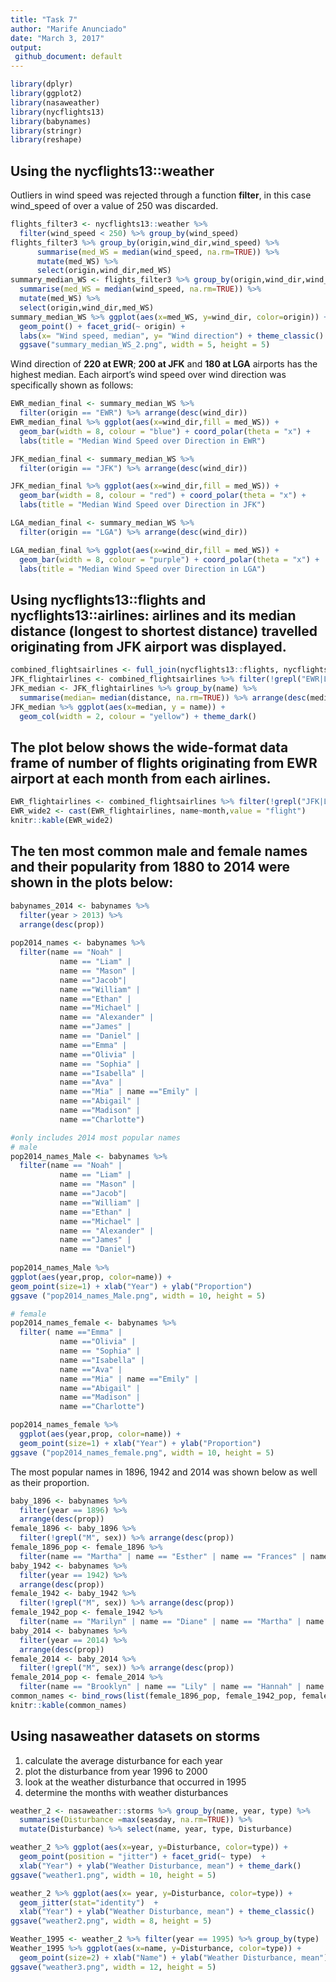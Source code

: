 ```yaml
---
title: "Task 7"
author: "Marife Anunciado"
date: "March 3, 2017"
output:
 github_document: default
---
```


```r
library(dplyr)
library(ggplot2)
library(nasaweather)
library(nycflights13)
library(babynames)
library(stringr)
library(reshape)
```
## Using the nycflights13::weather

Outliers in wind speed was rejected through a function **filter**, in this case wind_speed of over a value of 250 was discarded. 

```r
flights_filter3 <- nycflights13::weather %>% 
  filter(wind_speed < 250) %>% group_by(wind_speed)
flights_filter3 %>% group_by(origin,wind_dir,wind_speed) %>%
      summarise(med_WS = median(wind_speed, na.rm=TRUE)) %>%
      mutate(med_WS) %>%
      select(origin,wind_dir,med_WS)
summary_median_WS <- flights_filter3 %>% group_by(origin,wind_dir,wind_speed) %>%
  summarise(med_WS = median(wind_speed, na.rm=TRUE)) %>%
  mutate(med_WS) %>%
  select(origin,wind_dir,med_WS)
summary_median_WS %>% ggplot(aes(x=med_WS, y=wind_dir, color=origin)) + 
  geom_point() + facet_grid(~ origin) +
  labs(x= "Wind speed, median", y= "Wind direction") + theme_classic() +
  ggsave("summary_median_WS_2.png", width = 5, height = 5)
```

Wind direction of **220 at EWR**; **200 at JFK** and **180 at LGA** airports has the highest median. Each airport's wind speed over wind direction was specifically shown as follows:

```r
EWR_median_final <- summary_median_WS %>% 
  filter(origin == "EWR") %>% arrange(desc(wind_dir))
EWR_median_final %>% ggplot(aes(x=wind_dir,fill = med_WS)) + 
  geom_bar(width = 8, colour = "blue") + coord_polar(theta = "x") + 
  labs(title = "Median Wind Speed over Direction in EWR")

JFK_median_final <- summary_median_WS %>% 
  filter(origin == "JFK") %>% arrange(desc(wind_dir))

JFK_median_final %>% ggplot(aes(x=wind_dir,fill = med_WS)) + 
  geom_bar(width = 8, colour = "red") + coord_polar(theta = "x") + 
  labs(title = "Median Wind Speed over Direction in JFK")

LGA_median_final <- summary_median_WS %>% 
  filter(origin == "LGA") %>% arrange(desc(wind_dir))

LGA_median_final %>% ggplot(aes(x=wind_dir,fill = med_WS)) + 
  geom_bar(width = 8, colour = "purple") + coord_polar(theta = "x") + 
  labs(title = "Median Wind Speed over Direction in LGA")

```

## Using nycflights13::flights and nycflights13::airlines: airlines and its median distance (longest to shortest distance) travelled originating from JFK airport was displayed. 

```r
combined_flightsairlines <- full_join(nycflights13::flights, nycflights13::airlines, by = "carrier") 
JFK_flightairlines <- combined_flightsairlines %>% filter(!grepl("EWR|LGA", origin)) 
JFK_median <- JFK_flightairlines %>% group_by(name) %>% 
  summarise(median= median(distance, na.rm=TRUE)) %>% arrange(desc(median)) 
JFK_median %>% ggplot(aes(x=median, y = name)) + 
  geom_col(width = 2, colour = "yellow") + theme_dark() 
```


## The plot below shows the wide-format data frame of number of flights originating from EWR airport at each month from each airlines.

```r
EWR_flightairlines <- combined_flightsairlines %>% filter(!grepl("JFK|LGA", origin))
EWR_wide2 <- cast(EWR_flightairlines, name~month,value = "flight")
knitr::kable(EWR_wide2)
```

## The ten most common male and female names and their popularity from 1880 to 2014 were shown in the plots below:

```r
babynames_2014 <- babynames %>% 
  filter(year > 2013) %>%
  arrange(desc(prop)) 
  
pop2014_names <- babynames %>%
  filter(name == "Noah" | 
           name == "Liam" | 
           name == "Mason" | 
           name =="Jacob"| 
           name =="William" | 
           name =="Ethan" | 
           name =="Michael" | 
           name == "Alexander" | 
           name =="James" | 
           name == "Daniel" | 
           name =="Emma" | 
           name =="Olivia" | 
           name == "Sophia" | 
           name =="Isabella" | 
           name =="Ava" | 
           name =="Mia" | name =="Emily" | 
           name =="Abigail" | 
           name =="Madison" | 
           name =="Charlotte")

#only includes 2014 most popular names
# male
pop2014_names_Male <- babynames %>%
  filter(name == "Noah" | 
           name == "Liam" | 
           name == "Mason" | 
           name =="Jacob"| 
           name =="William" | 
           name =="Ethan" | 
           name =="Michael" | 
           name == "Alexander" | 
           name =="James" | 
           name == "Daniel") 
           
pop2014_names_Male %>%
ggplot(aes(year,prop, color=name)) +
geom_point(size=1) + xlab("Year") + ylab("Proportion")
ggsave ("pop2014_names_Male.png", width = 10, height = 5)

# female
pop2014_names_female <- babynames %>%
  filter( name =="Emma" | 
           name =="Olivia" | 
           name == "Sophia" | 
           name =="Isabella" | 
           name =="Ava" | 
           name =="Mia" | name =="Emily" | 
           name =="Abigail" | 
           name =="Madison" | 
           name =="Charlotte")

pop2014_names_female %>%
  ggplot(aes(year,prop, color=name)) +
  geom_point(size=1) + xlab("Year") + ylab("Proportion")
ggsave ("pop2014_names_female.png", width = 10, height = 5)
```

The most popular names in 1896, 1942 and 2014 was shown below as well as their proportion.

```r
baby_1896 <- babynames %>% 
  filter(year == 1896) %>%
  arrange(desc(prop))     
female_1896 <- baby_1896 %>% 
  filter(!grepl("M", sex)) %>% arrange(desc(prop))  
female_1896_pop <- female_1896 %>%
  filter(name == "Martha" | name == "Esther" | name == "Frances" | name =="Edith") 
baby_1942 <- babynames %>% 
  filter(year == 1942) %>%
  arrange(desc(prop))     
female_1942 <- baby_1942 %>% 
  filter(!grepl("M", sex)) %>% arrange(desc(prop))  
female_1942_pop <- female_1942 %>%
  filter(name == "Marilyn" | name == "Diane" | name == "Martha" | name =="Frances") 
baby_2014 <- babynames %>% 
  filter(year == 2014) %>%
  arrange(desc(prop))      
female_2014 <- baby_2014 %>% 
  filter(!grepl("M", sex)) %>% arrange(desc(prop))  
female_2014_pop <- female_2014 %>%
  filter(name == "Brooklyn" | name == "Lily" | name == "Hannah" | name =="Layla") 
common_names <- bind_rows(list(female_1896_pop, female_1942_pop, female_2014_pop)) 
knitr::kable(common_names)
```

## Using nasaweather datasets on storms
  1. calculate the average disturbance for each year
  2. plot the disturbance from year 1996 to 2000
  3. look at the weather disturbance that occurred in 1995
  4. determine the months with weather disturbances

```r
weather_2 <- nasaweather::storms %>% group_by(name, year, type) %>% 
  summarise(Disturbance =max(seasday, na.rm=TRUE)) %>%
  mutate(Disturbance) %>% select(name, year, type, Disturbance)

weather_2 %>% ggplot(aes(x=year, y=Disturbance, color=type)) + 
  geom_point(position = "jitter") + facet_grid(~ type)  + 
  xlab("Year") + ylab("Weather Disturbance, mean") + theme_dark()
ggsave("weather1.png", width = 10, height = 5)

weather_2 %>% ggplot(aes(x= year, y=Disturbance, color=type)) + 
  geom_jitter(stat="identity")  + 
  xlab("Year") + ylab("Weather Disturbance, mean") + theme_classic()
ggsave("weather2.png", width = 8, height = 5)

Weather_1995 <- weather_2 %>% filter(year == 1995) %>% group_by(type)
Weather_1995 %>% ggplot(aes(x=name, y=Disturbance, color=type)) + 
  geom_point(size=2) + xlab("Name") + ylab("Weather Disturbance, mean") + theme_grey()
ggsave("weather3.png", width = 12, height = 5)
```